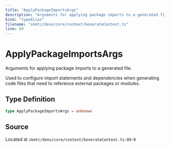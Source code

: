 ```yaml
---
title: "ApplyPackageImportsArgs"
description: "Arguments for applying package imports to a generated file."
kind: "typeAlias"
filename: "skmtc/deno/core/context/GenerateContext.ts"
line: 89
---
```


# ApplyPackageImportsArgs

Arguments for applying package imports to a generated file.

Used to configure import statements and dependencies when generating
code files that need to reference external packages or modules.

## Type Definition

```typescript
type ApplyPackageImportsArgs = unknown
```

## Source

Located at `skmtc/deno/core/context/GenerateContext.ts:89:0`
